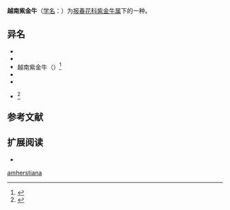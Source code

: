 {{Speciesbox
| image = 
| image_caption = 
| status = 
| status_system = 
| genus = Ardisia
| species = amherstiana
| authority = A. DC.
| synonyms = 
见[[#异名|正文]]
|}}

'''越南紫金牛'''（[[学名|学名]]：{{lang|la|''Ardisia amherstiana''}}）为[[报春花科|报春花科]][[紫金牛属|紫金牛属]]下的一种。

== 异名 ==
* {{lang|la|''Ardisia amherstiana'' <small>A.DC.</small>}}
* {{lang|la|''Ardisia cochinchinensis'' <small>(Pit.) C.M. Hu</small>}}
* 越南紫金牛（{{lang|la|''Ardisia oxyphylla'' var. ''cochinchinensis'' <small>Pit.</small>}}）<ref>{{CPNI| zh=越南紫金牛 | id=289-22132 | binomial=Ardisia oxyphylla | authority=Pit. | var=cochinchinensis | accessdate=2013-01-18}}</ref>
* {{lang|la|''Ardisia reflexa'' <small>Wall.</small>}}
* {{lang|la|''Ardisia siamensis'' <small>Fletcher</small>}}
* {{lang|la|''Tinus reflexa'' <small>Kuntze</small>}}<ref>{{cite web|url=http://www.catalogueoflife.org/annual-checklist/2015/details/species/id/6f449e6c67b26b3e39016a392a5da340/synonym/1272f41275bc422625bb8e13e5f3c24d|title=Species details: Ardisia amherstiana A. DC.|work=Catalogue of Life: 2015 Annual Checklist|publisher=ITIS|year=2015|accessdate=2016-02-15|archive-date=2019-01-23|archive-url=https://web.archive.org/web/20190123202430/http://www.catalogueoflife.org/annual-checklist/2015/details/species/id/6f449e6c67b26b3e39016a392a5da340/synonym/1272f41275bc422625bb8e13e5f3c24d|dead-url=no}}</ref>

== 参考文献 ==
{{reflist}}

== 扩展阅读 ==
{{refbegin}}
* {{wikispecies-inline|Ardisia amherstiana|越南紫金牛}}
{{refend}}
{{Taxonbar|from=Q15322032}}

[[Category:紫金牛属|amherstiana]]


{{plant-stub}}